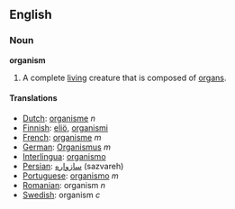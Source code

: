 ==English==

=== Noun ===
'''organism'''
#A complete [[living]] creature that is composed of [[organ]]s.

====Translations====
*[[Dutch]]: [[organisme]] ''n''
*[[Finnish]]: [[eliö]], [[organismi]]
*[[French]]: [[organisme]] ''m''
*[[German]]: [[Organismus]] ''m''
*[[Interlingua]]: [[organismo]]
*[[Persian]]: [[سازواره]] (sazvareh)
*[[Portuguese]]: [[organismo]] ''m''
*[[Romanian]]: organism ''n''
*[[Swedish]]: organism ''c''